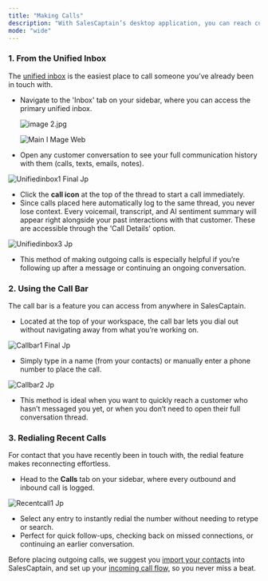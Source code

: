 ```yaml
---
title: "Making Calls"
description: "With SalesCaptain’s desktop application, you can reach customers directly from anywhere in the platform. Whether you’re inside the unified inbox, using the call bar, or browsing recent history, starting a call only takes a click. Outgoing calls can also be made from the SalesCaptain mobile app, as well as SIP phones connected to SalesCaptain. "
mode: "wide"
---
```


### **1. From the Unified Inbox**

The <u>unified inbox</u> is the easiest place to call someone you’ve already been in touch with.

- Navigate to the 'Inbox' tab on your sidebar, where you can access the primary unified inbox.

  ![image 2.jpg](/images/image2.jpg)

  ![Main I Mage Web](/images/MainIMage.webp)
- Open any customer conversation to see your full communication history with them (calls, texts, emails, notes).

![Unifiedinbox1 Final Jp](/images/unifiedinbox1_final.jpg)

- Click the **call icon** at the top of the thread to start a call immediately.
- Since calls placed here automatically log to the same thread, you never lose context. Every voicemail, transcript, and AI sentiment summary will appear right alongside your past interactions with that customer. These are accessible through the 'Call Details' option.

![Unifiedinbox3 Jp](/images/unifiedinbox3.jpg)

- This method of making outgoing calls is especially helpful if you’re following up after a message or continuing an ongoing conversation.

### **2. Using the Call Bar**

The call bar is a feature you can access from anywhere in SalesCaptain.

- Located at the top of your workspace, the call bar lets you dial out without navigating away from what you’re working on.

![Callbar1 Final Jp](/AnyConv.com__callbar1_final.webp)

- Simply type in a name (from your contacts) or manually enter a phone number to place the call.

![Callbar2 Jp](/images/callbar2.jpg)

- This method is ideal when you want to quickly reach a customer who hasn’t messaged you yet, or when you don’t need to open their full conversation thread.

### **3. Redialing Recent Calls**

For contact that you have recently been in touch with, the redial feature makes reconnecting effortless.

- Head to the **Calls** tab on your sidebar, where every outbound and inbound call is logged.

![Recentcall1 Jp](/images/recentcall1.jpg)

- Select any entry to instantly redial the number without needing to retype or search.
- Perfect for quick follow-ups, checking back on missed connections, or continuing an earlier conversation.

Before placing outgoing calls, we suggest you <u>import your contacts</u> into SalesCaptain, and set up your [incoming call flow,](/Core-Features/Calls/Call-Flows/Creating-Call-Flows) so you never miss a beat.

 